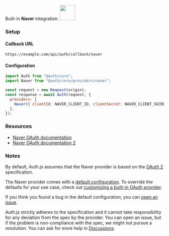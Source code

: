 
<div
  style={{
    backgroundColor: "#000",
    display: "flex",
    justifyContent: "space-between",
    color: "#fff",
    padding: 16,
  }}
>
  <span>
    Built-in <b>Naver</b> integration.
  </span>
  <a href="https://naver.com">
    <img
      style={{ display: "block" }}
      src="/img/providers/naver.svg"
      height="48"
      width="48"
    />
  </a>
</div>

### Setup

#### Callback URL

```
https://example.com/api/auth/callback/naver
```

#### Configuration

```js
import Auth from "@auth/core";
import Naver from "@auth/core/providers/naver";

const request = new Request(origin);
const response = await Auth(request, {
  providers: [
    Naver({ clientId: NAVER_CLIENT_ID, clientSecret: NAVER_CLIENT_SECRET }),
  ],
});
```

### Resources

- [Naver OAuth documentation](https://developers.naver.com/docs/login/overview/overview.md)
- [Naver OAuth documentation 2](https://developers.naver.com/docs/login/api/api.md)

### Notes

By default, Auth.js assumes that the Naver provider is
based on the [OAuth 2](https://www.rfc-editor.org/rfc/rfc6749.html) specification.

<Callout>

The Naver provider comes with a [default configuration](https://github.com/nextauthjs/next-auth/blob/main/packages/core/src/providers/naver.ts).
To override the defaults for your use case, check out [customizing a built-in OAuth provider](https://authjs.dev/guides/providers/custom-provider#override-default-options).

</Callout>

If you think you found a bug in the default configuration, you can [open an issue](https://authjs.dev/new/provider-issue).

Auth.js strictly adheres to the specification and it cannot take responsibility for any deviation from
the spec by the provider. You can open an issue, but if the problem is non-compliance with the spec,
we might not pursue a resolution. You can ask for more help in [Discussions](https://authjs.dev/new/github-discussions).
